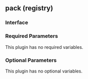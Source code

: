 ## pack (registry)

### Interface

### Required Parameters

This plugin has no required variables.

### Optional Parameters

This plugin has no optional variables.
